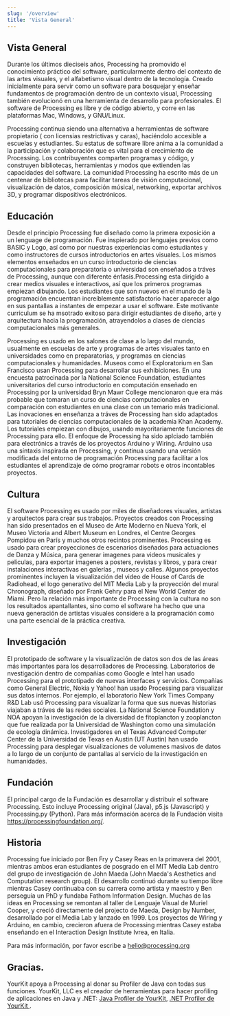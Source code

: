 ```yaml
---
slug: '/overview'
title: 'Vista General'
---
```


## Vista General

Durante los últimos dieciseis años, Processing ha promovido el conocimiento práctico del software, particularmente dentro del contexto de las artes visuales, y el alfabetismo visual dentro de la tecnología. Creado inicialmente para servir como un software para bosquejar y enseñar fundamentos de programación dentro de un contexto visual, Processing también evolucionó en una herramienta de desarrollo para profesionales. El software de Processing es libre y de código abierto, y corre en las plataformas Mac, Windows, y GNU/Linux.

Processing continua siendo una alternativa a herramientas de software propietario ( con licensias restrictivas y caras), haciéndolo accesible a escuelas y estudiantes. Su estatus de software libre anima a la comunidad a la participación y colaboración que es vital para el crecimiento de Processing. Los contribuyentes comparten programas y código, y construyen bibliotecas, herramientas y modos que extienden las capacidades del software. La comunidad Processing ha escrito más de un centenar de bibliotecas para facilitar tareas de visión computacional, visualización de datos, composición músical, networking, exportar archivos 3D, y programar dispositivos electrónicos.

## Educación

Desde el principio Processing fue diseñado como la primera exposición a un lenguage de programación. Fue inspierado por lenguajes previos como BASIC y Logo, así como por nuestras experiencias como estudiantes y como instructores de cursos introductorios en artes visuales. Los mismos elementos enseñados en un curso introductorio de ciencias computacionales para preparatoria o universidad son enseñados a tráves de Processing, aunque con diferente énfasis.Processing esta dirigido a crear medios visuales e interactivos, así que los primeros programas empiezan dibujando. Los estudiantes que son nuevos en el mundo de la programación encuentran increíblemente satisfactorio hacer aparecer algo en sus pantallas a instantes de empezar a usar el software. Este motivante curriculum se ha msotrado exitoso para dirigir estudiantes de diseño, arte y arquitectura hacia la programación, atrayendolos a clases de ciencias computacionales más generales.

Processing es usado en los salones de clase a lo largo del mundo, usualmente en escuelas de arte y programas de artes visuales tanto en universidades como en preparatorias, y programas en ciencias computacionales y humanidades. Museos como el Exploratorium en San Francisco usan Processing para desarrollar sus exhibiciones. En una encuesta patrocinada por la National Science Foundation, estudiantes universitarios del curso introductorio en computación enseñado en Processing por la universidad Bryn Mawr College mencionaron que era más probable que tomaran un curso de ciencias computacionales en comparación con estudiantes en una clase con un temario más tradicional.
Las inovaciones en enseñanza a tráves de Processing han sido adaptados para tutoriales de ciencias computacionales de la academia Khan Academy. Los tutoriales empiezan con dibujos, usando mayoritariamente funciones de Processing para ello. El enfoque de Processing ha sido aplciado también para electrónics a través de los proyectos Arduino y Wiring. Arduino usa una síntaxis inspirada en Processing, y continua usando una versión modificada del entorno de programación Processing para facilitar a los estudiantes el aprendizaje de cómo programar robots e otros incontables proyectos.


## Cultura

El software Processing es usado por miles de diseñadores visuales, artistas y arquitectos para crear sus trabajos. Proyectos creados con Processing han sido presentados en el Museo de Arte Moderno en Nueva York, el Museo Victoria and Albert Museum en Londres, el Centre Georges Pompidou en París y muchos otros recintos prominentes. Processing es usado para crear proyecciones de escenarios diseñados para actuaciones de Danza y Música, para generar imagenes para videos musicales y peliculas, para exportar imagenes a posters, revistas y libros, y para crear instalaciones interactivas en galerías , museos y calles. Algunos proyectos prominentes incluyen la visualización del video de House of Cards de Radiohead, el logo generativo del MIT Media Lab y la proyección del mural Chronograph, diseñado por Frank Gehry para el New World Center de Miami. Pero la relación más importante de Processing con la cultura no son los resultados apantallantes, sino como el software ha hecho que una nueva generación de artistas visuales considere a la programación como una parte esencial de la práctica creativa.


## Investigación
El prototipado de software y la visualización de datos son dos de las áreas más importantes para los desarrolladores de Processing. Laboratorios de nvestigación dentro de compañias como Google e Intel han usado Processing para el prototipado de nuevas interfaces y servicios. Compañias como General Electric, Nokia y Yahoo! han usado Processing para visualizar sus datos internos. Por ejemplo, el laboratorio New York Times Company R&D Lab usó Processing para visualizar la forma que sus nuevas historias viajaban a tráves de las redes sociales. La National Science Foundation y NOA apoyan la investigación de la diversidad de fitoplancton y zooplancton que fue realizada por la Universidad de Washington como una simulación de ecología dinámica. Investigadores en el Texas Advanced Computer Center de la Universidad de Texas en Austin (UT Austin) han usado Processing para desplegar visualizaciones de volumenes masivos de datos a lo largo de un conjunto de pantallas al servicio de la investigación en humanidades.


## Fundación
El principal cargo de la Fundación es desarrollar y distribuir el software Processing. Esto incluye Processing original (Java), p5.js (Javascript) y Processing.py (Python). Para más información acerca de la Fundación visita https://processingfoundation.org/.

## Historia
Processing fue iniciado por Ben Fry y Casey Reas en la primavera del 2001, mientras ambos eran estudiantes de posgrado en el MIT Media Lab dentro del grupo de investigación de John Maeda (John Maeda's Aesthetics and Computation research group). El desarrollo continuó durante su tiempo libre mientras Casey continuaba con su carrera como artista y maestro y Ben perseguía un PhD y fundaba  Fathom Information Design. Muchas de las ideas en Processing se remontan al taller de Lenguaje Visual de Muriel Cooper, y creció directamente del projecto de Maeda, Design by Number, desarrollado por el Media Lab y lanzado en 1999. Los proyectos de Wiring y Arduino, en cambio, crecieron afuera de Processing mientras Casey estaba enseñando en el Interaction Design Institute Ivrea, en Italia.

 Para más información, por favor escribe a hello@processing.org

## Gracias.
YourKit apoya a Processing al donar su Profiler de Java con todas sus funciones. YourKit, LLC es el creador de herramientas para hacer profiling de aplicaciones en Java y .NET: [ Java Profiler de YourKit](https://www.yourkit.com/java/profiler/index.jsp), [.NET Profiler de YourKit ](https://www.yourkit.com/.net/profiler/index.jsp).
